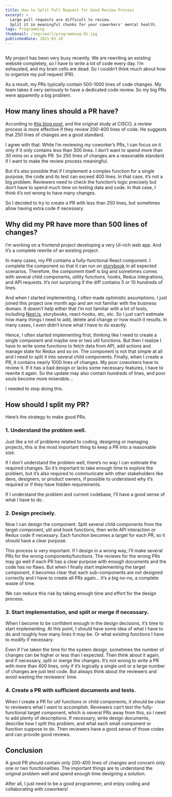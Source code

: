 ```yaml
---
title: How to Split Pull Request for Good Review Process
excerpt: >
  Large pull requests are difficult to review.
  Split it in meaningful chunks for your coworkers' mental health.
tags: Programming
thumbnail: /img/small/programming-01.jpg
publishedDate: 2021-03-28
---
```


<Image src="/img/medium/programming-01.jpg" alt="" layout="responsive" width={1920} height={1080} />

My project has been very busy recently.
We are rewriting an existing website completely,
so I have to write a lot of code every day.
I’m exhausted, and my brain cells are dead.
So I couldn’t think much about how to organize my pull request (PR).

As a result, my PRs typically contain 500-1000 lines of code changes.
My team takes it very seriously to have a dedicated code review.
So my big PRs were apparently a big problem.

## How many lines should a PR have?

According to [this blog post](https://medium.com/@hugooodias/the-anatomy-of-a-perfect-pull-request-567382bb6067),
and the original study at CISCO,
a review process is more effective if they review 200-400 lines of code.
He suggests that 250 lines of changes are a good standard.

I agree with that.
While I’m reviewing my coworker’s PRs,
I can focus on it only if it only contains less than 300 lines.
I don’t want to spend more than 30 mins on a single PR.
So 250 lines of changes are a reasonable standard
if I want to make the review process meaningful.

But it’s also possible that if I implement a complex function
for a single purpose,
the code and its test can exceed 400 lines.
In that case, it’s not a big problem.
Reviewers need to check the function’s logic precisely
but don’t have to spend much time on testing data and code.
In that case, I think it’s not wrong to have many changes.

So I decided to try to create a PR with less than 250 lines,
but sometimes allow having extra code if necessary.

## Why did my PR have more than 500 lines of changes?

I’m working on a frontend project developing a very UI-rich web app.
And it’s a complete rewrite of an existing project.

In many cases, my PR contains a fully-functional React component.
I complete the component so that it can run on
[storybook](https://storybook.js.org/) in all expected scenarios.
Therefore, the component itself is big and
sometimes comes with several child components,
utility functions, hooks, Redux integrations, and API requests.
It’s not surprising if the diff contains 5 or 10 hundreds of lines.

And when I started implementing, I often made optimistic assumptions.
I just joined this project one month ago
and am not familiar with the business domain.
It doesn’t help either that I’m not familiar with a lot of tools,
including [Next.js](https://nextjs.org/), storybooks,
react-hooks, etc, etc.
So I just can’t estimate how many things I need to add,
delete and change or how much it results.
In many cases, I even didn’t know what I have to do exactly.

Hence, I often started implementing first,
thinking like I need to create a single component and
maybe one or two util functions.
But then I realize I have to write some functions to fetch data from API,
add actions and manage state for Redux and so on.
The component is not that simple at all and
I need to split it into several child components.
Finally, when I create a PR, it contains nearly 1000 lines of changes.
My poor coworkers have to review it.
If it has a bad design or lacks some necessary features,
I have to rewrite it again.
So the update may also contain hundreds of lines,
and poor souls become more miserable…

I needed to stop doing this.

## How should I split my PR?

Here’s the strategy to make good PRs.

### 1. Understand the problem well.

Just like a lot of problems related to coding,
designing or managing projects,
this is the most important thing to keep a PR into a reasonable size.

If I don’t understand the problem well,
there’s no way I can estimate the required changes.
So it’s important to take enough time to explore the problem,
but it’s also required to communicate with other stakeholders
like devs, designers, or product owners, if possible
to understand why it’s required or if they have hidden requirements.

If I understand the problem and current codebase,
I’ll have a good sense of what I have to do.

### 2. Design precisely.

Now I can design the component.
Split several child components from the target component,
util and hook functions,
then write API interaction or Redux code if necessary.
Each function becomes a target for each PR,
so it should have a clear purpose.

This process is very important.
If I design in a wrong way, I’ll make several PRs
for the wrong components/functions.
The reviews for the wrong PRs may go well
if each PR has a clear purpose with enough documents and the code has no flaws.
But when I finally start implementing the target component,
it becomes clear that each sub-components are not designed correctly
and I have to create all PRs again…
It’s a big no-no, a complete waste of time.

We can reduce this risk by taking enough time and effort
for the design process.

### 3. Start implementation, and split or merge if necessary.

When I become to be confident enough in the design decisions,
it’s time to start implementing.
At this point, I should have some idea of what I have to do and
roughly how many lines it may be.
Or what existing functions I have to modify if necessary.

Even if I’ve taken the time for the system design,
sometimes the number of changes can be higher or less than I expected.
Then think about it again, and if necessary, split or merge the changes.
It’s not wrong to write a PR with more than 400 lines,
only if it’s logically a single unit
or a large number of changes are just test code.
But always think about the reviewers and avoid wasting the reviewers’ time.

### 4. Create a PR with sufficient documents and tests.

When I create a PR for util functions or child components,
it should be clear to reviewers what I want to accomplish.
Reviewers can’t test the fully-functional target component,
which is several PRs away from this,
so I need to add plenty of descriptions.
If necessary, write design documents,
describe how I split this problem,
and what each small component or function suppose to do.
Then reviewers have a good sense of those codes and can provide good reviews.

## Conclusion

A good PR should contain only 200-400 lines of changes and
concern only one or two functionalities.
The important things are to understand the original problem well
and spend enough time designing a solution.

After all, I just need to be a good programmer,
and enjoy coding and collaborating with coworkers!
